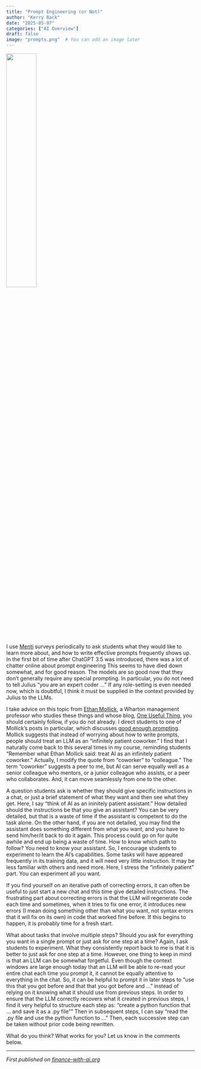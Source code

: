 ```yaml
---
title: "Prompt Engineering (or Not)"
author: "Kerry Back"
date: "2025-05-07"
categories: ["AI Overview"]
draft: false
image: "prompts.png"  # You can add an image later
---
```


![](prompts.png){width=40% fig-align="center"}

I use [Menti](https://mentimeter.com/) surveys periodically to ask students what they would like to learn more about, and how to write effective prompts frequently shows up.  In the first bit of time after ChatGPT 3.5 was introduced, there was a lot of chatter online about prompt engineering  This seems to have died down somewhat, and for good reason.  The models are so good now that they don't generally require any special prompting.  In particular, you do not need to tell Julius "you are an expert coder ..."  If any role-setting is even needed now, which is doubtful, I think it must be supplied in the context provided by Julius to the LLMs.

I take advice on this topic from [Ethan Mollick](https://mgmt.wharton.upenn.edu/profile/emollick/), a Wharton management professor who studies these things and whose blog, [One Useful Thing](https://www.oneusefulthing.org/), you should certainly follow, if you do not already.  I direct students to one of Mollick's posts in particular, which discusses [good enough prompting](https://www.oneusefulthing.org/p/getting-started-with-ai-good-enough).  Mollick suggests that instead of worrying about how to write prompts, people should treat an LLM as an "infinitely patient coworker."  I find that I naturally come back to this several times in my course, reminding students "Remember what Ethan Mollick said: treat AI as an infinitely patient coworker."  Actually, I modify the quote from "coworker" to "colleague."  The term "coworker" suggests a peer to me, but AI can serve equally well as a senior colleague who mentors, or a junior colleague who assists, or a peer who collaborates.  And, it can move seamlessly from one to the other.

A question students ask is whether they should give specific instructions in a chat, or just a brief statement of what they want and then see what they get.  Here, I say "think of AI as an ininitely patient assistant."  How detailed should the instructions be that you give an assistant?  You can be very detailed, but that is a waste of time if the assistant is competent to do the task alone.  On the other hand, if you are not detailed, you may find the assistant does something different from what you want, and you have to send him/her/it back to do it again.  This process could go on for quite awhile and end up being a waste of time.  How to know which path to follow?  You need to know your assistant.  So, I encourage students to experiment to learn the AI's capabilities.  Some tasks will have appeared frequently in its training data, and it will need very little instruction.  It may be less familiar with others and need more.  Here, I stress the "infinitely patient" part.  You can experiment all you want.

If you find yourself on an iterative path of correcting errors, it can often be useful to just start a new chat and this time give detailed instructions.  The frustrating part about correcting errors is that the LLM will regenerate code each time and sometimes, when it tries to fix one error, it introduces new errors (I mean doing something other than what you want, not syntax errors that it will fix on its own) in code that worked fine before.  If this begins to happen, it is probably time for a fresh start.

What about tasks that involve multiple steps?  Should you ask for everything you want in a single prompt or just ask for one step at a time?  Again, I ask students to experiment.  What they consistently report back to me is that it is better to just ask for one step at a time.  However, one thing to keep in mind is that an LLM can be somewhat forgetful.  Even though the context windows are large enough today that an LLM will be able to re-read your entire chat each time you prompt it, it cannot be equally attentive to everything in the chat.  So, it can be helpful to prompt it in later steps to "use this that you got before and that that you got before and ..." instead of relying on it knowing what it should use from previous steps.  In order to ensure that the LLM correctly recovers what it created in previous steps, I find it very helpful to structure each step as: "create a python function that ... and save it as a .py file""  Then in subsequent steps, I can say "read the .py file and use the python function to ..."  Then, each successive step can be taken without prior code being rewritten.

What do you think?  What works for you?  Let us know in the comments below.

---

*First published on [finance-with-ai.org](https://finance-with-ai.org)* 